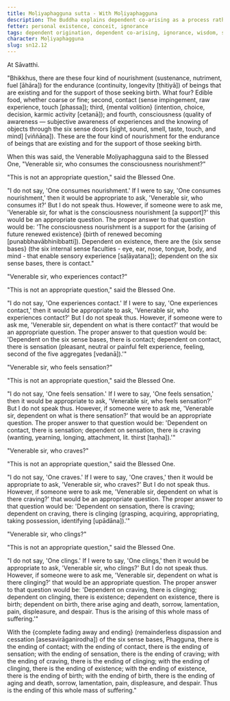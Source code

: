 ```yaml
---
title: Moḷiyaphagguna sutta - With Moḷiyaphagguna
description: The Buddha explains dependent co-arising as a process rather than an agentive sequence.
fetter: personal existence, conceit, ignorance
tags: dependent origination, dependent co-arising, ignorance, wisdom, suffering, ignorance, volitional formations, consciousness, name and form, six sense bases, contact, sensation, feeling, craving, clinging, existence, birth, aging and death, nourishment, nutriment, food, mental volition, sn, sn12-21, sn12
character: Moḷiyaphagguna
slug: sn12.12
---
```


At Sāvatthi.

"Bhikkhus, there are these four kind of nourishment (sustenance, nutriment, fuel [āhāra]) for the endurance (continuity, longevity [ṭhitiyā]) of beings that are existing and for the support of those seeking birth. What four? Edible food, whether coarse or fine; second, contact (sense impingement, raw experience, touch [phassa]); third, \{mental volition} (intention, choice, decision, karmic activity [cetanā]); and fourth, consciousness (quality of awareness — subjective awareness of experiences and the knowing of objects through the six sense doors [sight, sound, smell, taste, touch, and mind] [viññāṇa]). These are the four kind of nourishment for the endurance of beings that are existing and for the support of those seeking birth.

When this was said, the Venerable Moḷiyaphagguna said to the Blessed One, "Venerable sir, who consumes the consciousness nourishment?"

"This is not an appropriate question," said the Blessed One.

"I do not say, 'One consumes nourishment.' If I were to say, 'One consumes nourishment,' then it would be appropriate to ask, 'Venerable sir, who consumes it?' But I do not speak thus. However, if someone were to ask me, 'Venerable sir, for what is the consciousness nourishment [a support]?' this would be an appropriate question. The proper answer to that question would be: 'The consciousness nourishment is a support for the \{arising of future renewed existence} (birth of renewed becoming [punabbhavābhinibbatti]). Dependent on existence, there are the \{six sense bases} (the six internal sense faculties - eye, ear, nose, tongue, body, and mind - that enable sensory experience [saḷāyatana]); dependent on the six sense bases, there is contact."

"Venerable sir, who experiences contact?"

"This is not an appropriate question," said the Blessed One.

"I do not say, 'One experiences contact.' If I were to say, 'One experiences contact,' then it would be appropriate to ask, 'Venerable sir, who experiences contact?' But I do not speak thus. However, if someone were to ask me, 'Venerable sir, dependent on what is there contact?' that would be an appropriate question. The proper answer to that question would be: 'Dependent on the six sense bases, there is contact; dependent on contact, there is sensation (pleasant, neutral or painful felt experience, feeling, second of the five aggregates [vedanā]).'"

"Venerable sir, who feels sensation?"

"This is not an appropriate question," said the Blessed One.

"I do not say, 'One feels sensation.' If I were to say, 'One feels sensation,' then it would be appropriate to ask, 'Venerable sir, who feels sensation?' But I do not speak thus. However, if someone were to ask me, 'Venerable sir, dependent on what is there sensation?' that would be an appropriate question. The proper answer to that question would be: 'Dependent on contact, there is sensation; dependent on sensation, there is craving (wanting, yearning, longing, attachment, lit. thirst [taṇha]).'"

"Venerable sir, who craves?"

"This is not an appropriate question," said the Blessed One.

"I do not say, 'One craves.' If I were to say, 'One craves,' then it would be appropriate to ask, 'Venerable sir, who craves?' But I do not speak thus. However, if someone were to ask me, 'Venerable sir, dependent on what is there craving?' that would be an appropriate question. The proper answer to that question would be: 'Dependent on sensation, there is craving; dependent on craving, there is clinging (grasping, acquiring, appropriating, taking possession, identifying [upādāna]).'"

"Venerable sir, who clings?"

"This is not an appropriate question," said the Blessed One.

"I do not say, 'One clings.' If I were to say, 'One clings,' then it would be appropriate to ask, 'Venerable sir, who clings?' But I do not speak thus. However, if someone were to ask me, 'Venerable sir, dependent on what is there clinging?' that would be an appropriate question. The proper answer to that question would be: 'Dependent on craving, there is clinging; dependent on clinging, there is existence; dependent on existence, there is birth; dependent on birth, there arise aging and death, sorrow, lamentation, pain, displeasure, and despair. Thus is the arising of this whole mass of suffering.'"

With the \{complete fading away and ending} (remainderless dispassion and cessation [asesavirāganirodha]) of the six sense bases, Phagguna, there is the ending of contact; with the ending of contact, there is the ending of sensation; with the ending of sensation, there is the ending of craving; with the ending of craving, there is the ending of clinging; with the ending of clinging, there is the ending of existence; with the ending of existence, there is the ending of birth; with the ending of birth, there is the ending of aging and death, sorrow, lamentation, pain, displeasure, and despair. Thus is the ending of this whole mass of suffering."